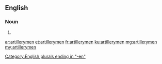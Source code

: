 ==English==

===Noun===
{{head|en|plural}}

# {{plural of|artilleryman|lang=en}}

[[Category:English plurals ending in "-en"]]

[[ar:artillerymen]]
[[et:artillerymen]]
[[fr:artillerymen]]
[[ku:artillerymen]]
[[mg:artillerymen]]
[[my:artillerymen]]